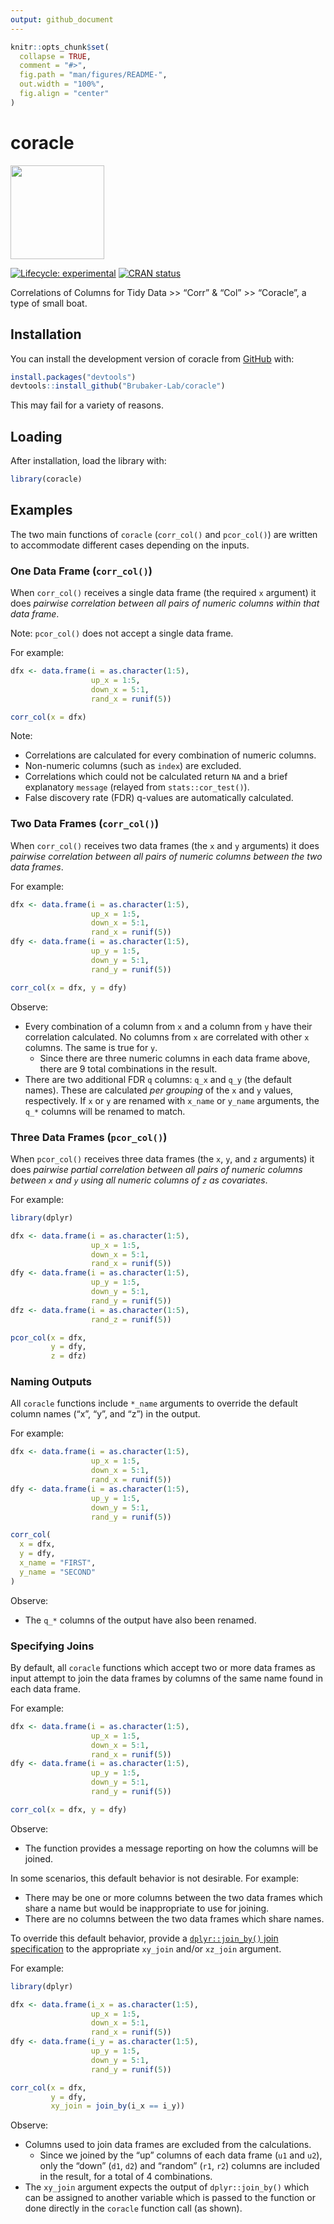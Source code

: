 ```yaml
---
output: github_document
---
```


```r
knitr::opts_chunk$set(
  collapse = TRUE,
  comment = "#>",
  fig.path = "man/figures/README-",
  out.width = "100%",
  fig.align = "center"
)
```

# coracle

![](man/figures/coracle_hex.png){width="150"}

<!-- badges: start -->

[![Lifecycle: experimental](https://img.shields.io/badge/lifecycle-experimental-orange.svg)](https://lifecycle.r-lib.org/articles/stages.html#experimental) [![CRAN status](https://www.r-pkg.org/badges/version/coracle)](https://CRAN.R-project.org/package=coracle)

<!-- badges: end -->

Correlations of Columns for Tidy Data \>\> "Corr" & "Col" \>\> "Coracle", a type of small boat.

## Installation

You can install the development version of coracle from [GitHub](https://github.com/) with:

```r
install.packages("devtools")
devtools::install_github("Brubaker-Lab/coracle")
```

This may fail for a variety of reasons.

## Loading

After installation, load the library with:

```r
library(coracle)
```

## Examples

The two main functions of `coracle` (`corr_col()` and `pcor_col()`) are written to accommodate different cases depending on the inputs.

### One Data Frame (`corr_col()`)

When `corr_col()` receives a single data frame (the required `x` argument) it does *pairwise correlation between all pairs of numeric columns within that data frame*.

Note: `pcor_col()` does not accept a single data frame.

For example:

```r
dfx <- data.frame(i = as.character(1:5),
                  up_x = 1:5,
                  down_x = 5:1,
                  rand_x = runif(5))

corr_col(x = dfx)
```

Note:

-   Correlations are calculated for every combination of numeric columns.
-   Non-numeric columns (such as `index`) are excluded.
-   Correlations which could not be calculated return `NA` and a brief explanatory `message` (relayed from `stats::cor_test()`).
-   False discovery rate (FDR) q-values are automatically calculated.

### Two Data Frames (`corr_col()`)

When `corr_col()` receives two data frames (the `x` and `y` arguments) it does *pairwise correlation between all pairs of numeric columns between the two data frames*.

For example:

```r
dfx <- data.frame(i = as.character(1:5),
                  up_x = 1:5,
                  down_x = 5:1,
                  rand_x = runif(5))
dfy <- data.frame(i = as.character(1:5),
                  up_y = 1:5,
                  down_y = 5:1,
                  rand_y = runif(5))

corr_col(x = dfx, y = dfy)
```

Observe:

-   Every combination of a column from `x` and a column from `y` have their correlation calculated. No columns from `x` are correlated with other `x` columns. The same is true for `y`.
    -   Since there are three numeric columns in each data frame above, there are 9 total combinations in the result.
-   There are two additional FDR `q` columns: `q_x` and `q_y` (the default names). These are calculated *per grouping* of the `x` and `y` values, respectively. If `x` or `y` are renamed with `x_name` or `y_name` arguments, the `q_*` columns will be renamed to match.

### Three Data Frames (`pcor_col()`)

When `pcor_col()` receives three data frames (the `x`, `y`, and `z` arguments) it does *pairwise partial correlation between all pairs of numeric columns between `x` and `y` using all numeric columns of `z` as covariates*.

For example:

```r

library(dplyr)

dfx <- data.frame(i = as.character(1:5),
                  up_x = 1:5,
                  down_x = 5:1,
                  rand_x = runif(5))
dfy <- data.frame(i = as.character(1:5),
                  up_y = 1:5,
                  down_y = 5:1,
                  rand_y = runif(5))
dfz <- data.frame(i = as.character(1:5),
                  rand_z = runif(5))

pcor_col(x = dfx,
         y = dfy,
         z = dfz)
```

### Naming Outputs

All `coracle` functions include `*_name` arguments to override the default column names ("x", "y", and "z") in the output.

For example:

```r

dfx <- data.frame(i = as.character(1:5),
                  up_x = 1:5,
                  down_x = 5:1,
                  rand_x = runif(5))
dfy <- data.frame(i = as.character(1:5),
                  up_y = 1:5,
                  down_y = 5:1,
                  rand_y = runif(5))

corr_col(
  x = dfx,
  y = dfy,
  x_name = "FIRST",
  y_name = "SECOND"
)
```

Observe:

-   The `q_*` columns of the output have also been renamed.

### Specifying Joins

By default, all `coracle` functions which accept two or more data frames as input attempt to join the data frames by columns of the same name found in each data frame.

For example:

```r
dfx <- data.frame(i = as.character(1:5),
                  up_x = 1:5,
                  down_x = 5:1,
                  rand_x = runif(5))
dfy <- data.frame(i = as.character(1:5),
                  up_y = 1:5,
                  down_y = 5:1,
                  rand_y = runif(5))

corr_col(x = dfx, y = dfy)
```

Observe:

-   The function provides a message reporting on how the columns will be joined.

In some scenarios, this default behavior is not desirable. For example:

-   There may be one or more columns between the two data frames which share a name but would be inappropriate to use for joining.
-   There are no columns between the two data frames which share names.

To override this default behavior, provide a [`dplyr::join_by()` join specification](https://dplyr.tidyverse.org/reference/join_by.html) to the appropriate `xy_join` and/or `xz_join` argument.

For example:

```r

library(dplyr)

dfx <- data.frame(i_x = as.character(1:5),
                  up_x = 1:5,
                  down_x = 5:1,
                  rand_x = runif(5))
dfy <- data.frame(i_y = as.character(1:5),
                  up_y = 1:5,
                  down_y = 5:1,
                  rand_y = runif(5))

corr_col(x = dfx,
         y = dfy,
         xy_join = join_by(i_x == i_y))
```

Observe:

-   Columns used to join data frames are excluded from the calculations.
    -   Since we joined by the "up" columns of each data frame (`u1` and `u2`), only the "down" (`d1`, `d2`) and "random" (`r1`, `r2`) columns are included in the result, for a total of 4 combinations.
-   The `xy_join` argument expects the output of `dplyr::join_by()` which can be assigned to another variable which is passed to the function or done directly in the `coracle` function call (as shown).
